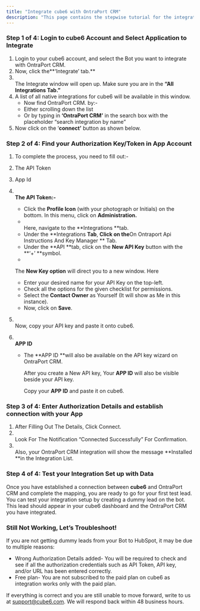 ```yaml
---
title: "Integrate cube6 with OntraPort CRM"
description: "This page contains the stepwise tutorial for the integration with cube6"
---
```


### **Step 1 of 4: Login to cube6 Account and Select Application to Integrate**

1. Login to your cube6 account, and select the Bot you want to integrate with OntraPort CRM.
2. Now, click the**‘Integrate’ tab.** 
3. \
   The Integrate window will open up. Make sure you are in the **“All Integrations Tab.”**
4. A list of all native integrations for cube6 will be available in this window.
   - Now find OntraPort CRM. by:-
   - Either scrolling down the list
   - Or by typing in **‘**OntraPort CRM**’** in the search box with the placeholder “search integration by name”
5. Now click on the ‘**connect’** button as shown below.

### **Step 2 of 4: Find your Authorization Key/Token in App Account**

1. To complete the process, you need to fill out:-
2. The API Token
3. App Id
4. **\
   The API Token:-**
   - Click the **Profile Icon** (with your photograph or Initials) on the bottom. In this menu, click on **Administration.**
   - \
     Here, navigate to the **Integrations **tab.
   - Under the **Integrations **Tab**, **Click on the**On Ontraport Api Instructions And Key Manager ** Tab.
   - Under the **API **tab, click on the **New API Key** button with the **‘\+’ **symbol.
   - 

     The **New Key option** will direct you to a new window. Here
   - Enter your desired name for your API Key on the top-left.
   - Check all the options for the given checklist for permissions.
   - Select the **Contact Owner** as Yourself (It will show as Me in this instance).
   - Now, click on **Save**.
5. \
   Now, copy your API key and paste it onto cube6.
6. **\
   APP ID**
   - The **APP ID **will also be available on the API key wizard on OntraPort CRM.

     After you create a New API key, Your **APP ID** will also be visible beside your API key.

     Copy your **APP ID** and paste it on cube6.

### **Step 3 of 4: Enter Authorization Details and establish connection with your App**

1. After Filling Out The Details, Click Connect.
2. \
   Look For The Notification “Connected Successfully” For Confirmation.
3. \
   Also, your OntraPort CRM integration will show the message **Installed **in the Integration List.

### **Step 4 of 4: Test your Integration Set up with Data**

Once you have established a connection between **cube6** and OntraPort CRM and complete the mapping, you are ready to go for your first test lead. You can test your integration setup by creating a dummy lead on the bot. This lead should appear in your cube6 dashboard and the OntraPort CRM you have integrated.

### **Still Not Working, Let’s Troubleshoot\!**

If you are not getting dummy leads from your Bot to HubSpot, it may be due to multiple reasons:

- Wrong Authorization Details added- You will be required to check and see if all the authorization credentials such as API Token, API key, and/or URL has been entered correctly.
- Free plan- You are not subscribed to the paid plan on cube6 as integration works only with the paid plan.

If everything is correct and you are still unable to move forward, write to us at [support@cube6.com](mailto:support@cube6.com). We will respond back within 48 business hours.